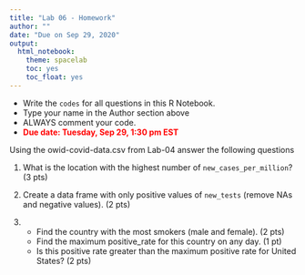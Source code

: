 ```yaml
---
title: "Lab 06 - Homework"
author: ""
date: "Due on Sep 29, 2020"
output: 
  html_notebook:
    theme: spacelab
    toc: yes
    toc_float: yes
---
```


- Write the `codes` for all questions in this R Notebook.
- Type your name in the Author section above
- ALWAYS comment your code.
- **<span style="color:red"> Due date: Tuesday, Sep 29, 1:30 pm EST</span>**

Using the owid-covid-data.csv from Lab-04 answer the following questions

1. What is the location with the highest number of `new_cases_per_million`? (3 pts)
2. Create a data frame with only positive values of `new_tests` (remove NAs and negative values). (2 pts)

3.  - Find the country with the most smokers (male and female). (2 pts)
    - Find the maximum positive_rate for this country on any day. (1 pt) 
    - Is this positive rate greater than the maximum positive rate for United States? (2 pts)